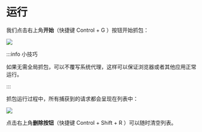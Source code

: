 # 运行


我们点击右上角**开始**（快捷键 <Shortcut>Control + G</Shortcut> ）按钮开始抓包：

![](arts/run_01.png)

:::info 小技巧

如果无需全局抓包，可以不覆写系统代理，这样可以保证浏览器或者其他应用正常运行。

:::

抓包运行过程中，所有捕获到的请求都会呈现在列表中：

![](arts/run_02.png)

点击右上角**删除按钮**（快捷键 <Shortcut>Control + Shift + R</Shortcut> ）可以随时清空列表。